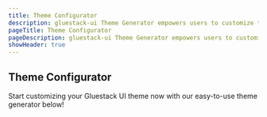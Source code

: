 ```yaml
---
title: Theme Configurator
description: gluestack-ui Theme Generator empowers users to customize their Gluestack theme according to their preferences. With this tool, users can modify their project's theme and colors.
pageTitle: Theme Configurator
pageDescription: gluestack-ui Theme Generator empowers users to customize their Gluestack theme according to their preferences. With this tool, users can modify their project's theme and colors.
showHeader: true
---
```




<Meta title="ui/Home/Theme Configuration/Token Generation" />

## Theme Configurator

Start customizing your Gluestack UI theme now with our easy-to-use theme generator below!

<TokenConfiguratorBaseComponent />
